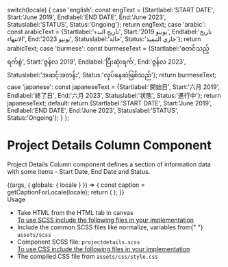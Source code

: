 
switch(locale) {
case 'english': const engText = {Startlabel:'START DATE', Start:'June 2019', Endlabel:'END DATE', End:'June 2023', Statuslabel:'STATUS', Status:'Ongoing'}; return engText;
case 'arabic': const arabicText = {Startlabel:'تاريخ البدء', Start:'يونيو 2019', Endlabel:'تاريخ الانتهاء', End:'يونيو 2023', Statuslabel:'حالة', Status:'جاري التنفيذ'}; return arabicText;
case 'burmese': const burmeseText = {Startlabel:'စတင်သည့်ရက်စွဲ', Start:'ဇွန်လ 2019', Endlabel:'ပြီးဆုံးရက်', End:'ဇွန်လ 2023', Statuslabel:'အဆင့်အတန်း', Status:'လုပ်နေဆဲဖြစ်သည်'}; return burmeseText;
case 'japanese': const japaneseText = {Startlabel:'開始日', Start:'六月 2019', Endlabel:'終了日', End:'六月 2023', Statuslabel:'状態', Status:'進行中'}; return japaneseText;
default:
return {Startlabel:'START DATE', Start:'June 2019', Endlabel:'END DATE', End:'June 2023', Statuslabel:'STATUS', Status:'Ongoing'};
}
};

<Meta title="Molecules/Text/Project Details Column" />

<style>{`
 .subheading {
    font-weight: 700;
    font-size: 24px;
    color: #031c2d;
    letter-spacing: 1.5px;
    line-height: 24px;
    margin-bottom: 12px;
    margin-top: 40px;
  }
  .sbdocs .sbdocs-p,
  .sbdocs .sbdocs-li{
    font-size: 1rem;
  }
`}</style>

# Project Details Column Component

Project Details Column component defines a section of information data with some items - Start Date, End Date and Status.

<Story name="Project Details Column">
  {(args, { globals: { locale } }) => {
    const caption = getCaptionForLocale(locale);
    return (
      <Projectdetails
        startName={caption.Startlabel}
        startText={caption.Start}
        endName={caption.Endlabel}
        endText={caption.End}
        statusName={caption.Statuslabel}
        statusText={caption.Status}
      ></Projectdetails>
    );
  }}
</Story>

<div className="subheading">Usage</div>
<ul>
  <li>Take HTML from the HTML tab in canvas</li>
  <u>To use SCSS include the following files in your implementation</u>
  <li>
    Include the common SCSS files like normalize, variables from{" "}
    <code>assets/scss</code>
  </li>
  <li>
    Component SCSS file: <code>projectdetails.scss</code>
  </li>
  <u>To use CSS include the following files in your implementation</u>
  <li>
    The compiled CSS file from <code>assets/css/style.css</code>
  </li>
</ul>
